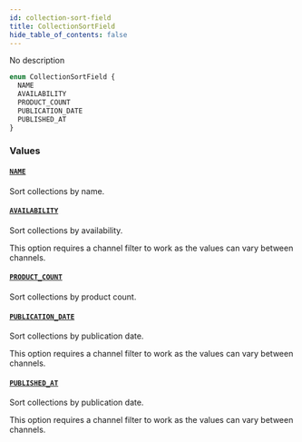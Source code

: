 ```yaml
---
id: collection-sort-field
title: CollectionSortField
hide_table_of_contents: false
---
```


No description

```graphql
enum CollectionSortField {
  NAME
  AVAILABILITY
  PRODUCT_COUNT
  PUBLICATION_DATE
  PUBLISHED_AT
}
```

### Values

#### [`NAME`](#)

Sort collections by name.

#### [`AVAILABILITY`](#)

Sort collections by availability.

This option requires a channel filter to work as the values can vary between channels.

#### [`PRODUCT_COUNT`](#)

Sort collections by product count.

#### [`PUBLICATION_DATE`](#)

Sort collections by publication date.

This option requires a channel filter to work as the values can vary between channels.

#### [`PUBLISHED_AT`](#)

Sort collections by publication date.

This option requires a channel filter to work as the values can vary between channels.
